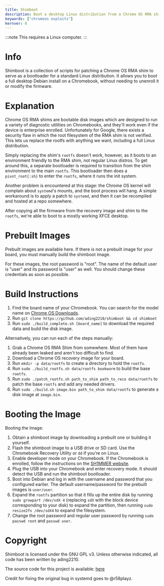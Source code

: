 ```yaml
---
title: Shimboot
description: Boot a desktop Linux distribution from a Chrome OS RMA shim.
keywords: ["chromeos exploits"]
kernver: 0
---
```


:::note
This requires a Linux computer.
:::

# Info

Shimboot is a collection of scripts for patching a Chrome OS RMA shim to serve as a bootloader for a standard Linux distribution. It allows you to boot a full desktop Debian install on a Chromebook, without needing to unenroll it or modify the firmware.

# Explanation

Chrome OS RMA shims are bootable disk images which are designed to run a variety of diagnostic utilities on Chromebooks, and they'll work even if the device is enterprise enrolled. Unfortunately for Google, there exists a security flaw in which the root filesystem of the RMA shim is not verified. This lets us replace the rootfs with anything we want, including a full Linux distribution.

Simply replacing the shim's `rootfs` doesn't work, however, as it boots to an environment friendly to the RMA shim, not regular Linux distros. To get around this, a separate bootloader is required to transition from the shim environment to the main `rootfs`. This bootloader then does a `pivot_root{:sh}` to enter the `rootfs`, where it runs the init system.

Another problem is encountered at this stage: the Chrome OS kernel will complain about `systemd`'s mounts, and the boot process will hang. A simple workaround is to apply a patch to `systemd`, and then it can be recompiled and hosted at a repo somewhere.

After copying all the firmware from the recovery image and shim to the `rootfs`, we're able to boot to a mostly working XFCE desktop.

# Prebuilt Images

Prebuilt images are available here. If there is not a prebuilt image for your board, you must manually build the shimboot image.

For these images, the root password is "root". The name of the default user is "user" and its password is "user" as well. You should change these credentials as soon as possible.

# Build Instructions

1. Find the board name of your Chromebook. You can search for the model name on [Chrome OS Downloads](https://cros.download/).
2. Run `git clone https://github.com/ading2210/shimboot && cd shimboot`
3. Run `sudo ./build_complete.sh [board_name]` to download the required data and build the disk image.

Alternatively, you can run each of the steps manually:

1. Grab a Chrome OS RMA Shim from somewhere. Most of them have already been leaked and aren't too difficult to find.
2. Download a Chrome OS recovery image for your board.
3. Run `mkdir -p data/rootfs` to create a directory to hold the `rootfs`.
4. Run `sudo ./build_rootfs.sh data/rootfs bookworm` to build the base `rootfs`.
5. Run `sudo ./patch_rootfs.sh path_to_shim path_to_reco data/rootfs` to patch the base `rootfs` and add any needed drivers.
6. Run `sudo ./build.sh image.bin path_to_shim data/rootfs` to generate a disk image at `image.bin`.

# Booting the Image

Booting the Image:

1. Obtain a shimboot image by downloading a prebuilt one or building it yourself.
2. Flash the shimboot image to a USB drive or SD card. Use the Chromebook Recovery Utility or `dd` if you're on Linux.
3. Enable developer mode on your Chromebook. If the Chromebook is enrolled, follow the instructions on the [SH1MMER website](https://sh1mmer.me/).
4. Plug the USB into your Chromebook and enter recovery mode. It should detect the USB and run the shimboot bootloader.
5. Boot into Debian and log in with the username and password that you configured earlier. The default username/password for the prebuilt images is `user/user`.
6. Expand the `rootfs` partition so that it fills up the entire disk by running `sudo growpart /dev/sdX 4` (replacing `sdX` with the block device corresponding to your disk) to expand the partition, then running `sudo resize2fs /dev/sdX4` to expand the filesystem.
7. Change the root password and regular user password by running `sudo passwd root` and `passwd user`.

# Copyright

Shimboot is licensed under the GNU GPL v3. Unless otherwise indicated, all code has been written by ading2210.

The source code for this project is available: [here](https://github.com/ading2210/shimboot)

Credit for fixing the original bug in systemd goes to @r58playz.

